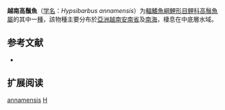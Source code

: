 {{Speciesbox
| name = 越南高鬚魚
| status = NE
| status_system = IUCN3.1
| image = 
| genus = Hypsibarbus
| species = annamensis
| authority = Pellegrin & Chevey, 1936
| synonyms = *''Barbus annamensis''<br /><small>Pellegrin & Chevey, 1936</small>
}}

'''越南高鬚魚'''（[[学名|学名]]：''Hypsibarbus annamensis''）为[[輻鰭魚綱|輻鰭魚綱]][[鯉形目|鯉形目]][[鲤科|鲤科]][[高鬚魚屬|高鬚魚屬]]的其中一[[種|種]]，該物種主要分布於[[亞洲|亞洲]][[越南|越南]][[安南省|安南省]]及[[南海|南海]]，棲息在中底層水域。

==参考文献==
*{{FishBase_species|genus=Hypsibarbus|species=annamensis|year=2012|month=1}}

== 扩展阅读 ==
{{refbegin}}
{{wikispecies-inline|Hypsibarbus annamensis|越南高鬚魚}}
{{refend}}
{{Taxonbar|from=Q1106274}}

[[Category:高鬚魚屬|annamensis]]
[[Category:1936年描述的鱼类|H]]


{{鯉形目小作品}}